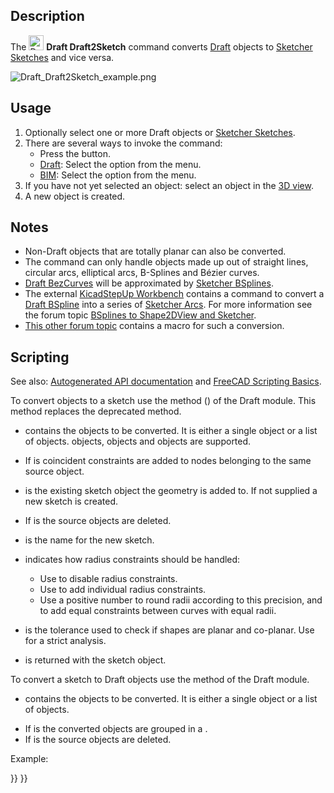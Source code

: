 <languages/>

{{Docnav
|[[Draft_WireToBSpline|WireToBSpline]]
|[[Draft_Slope|Slope]]
|[[Draft_Workbench|Draft]]
|IconL=Draft_WireToBSpline.svg
|IconR=Draft_Slope.svg
|IconC=Workbench_Draft.svg
}}

{{GuiCommand
|Name=Draft Draft2Sketch
|MenuLocation=Modification → Draft to sketch<br>Modify → Draft to sketch
|Workbenches=[[Draft_Workbench|Draft]], [[BIM_Workbench|BIM]]
}}

==Description== 

The [[Image:Draft_Draft2Sketch.svg|24px]] '''Draft Draft2Sketch''' command converts [[Draft_Workbench|Draft]] objects to [[Sketcher_NewSketch|Sketcher Sketches]] and vice versa.

[[Image:Draft_Draft2Sketch_example.png]]
{{Caption|Converting Draft objects to Sketcher Sketches}}

==Usage== 

# Optionally select one or more Draft objects or [[Sketcher_NewSketch|Sketcher Sketches]].
# There are several ways to invoke the command:
#* Press the {{Button|[[Image:Draft_Draft2Sketch.svg|16px]] [[Draft_Draft2Sketch|Draft to sketch]]}} button.
#* [[Draft_Workbench|Draft]]: Select the {{MenuCommand|Modification → [[Image:Draft_Draft2Sketch.svg|16px]] Draft to sketch}} option from the menu.
#* [[BIM_Workbench|BIM]]: Select the {{MenuCommand|Modify → [[Image:Draft_Draft2Sketch.svg|16px]] Draft to sketch}} option from the menu.
# If you have not yet selected an object: select an object in the [[3D_view|3D view]].
# A new object is created.

==Notes==

* Non-Draft objects that are totally planar can also be converted.
* The command can only handle objects made up out of straight lines, circular arcs, elliptical arcs, B-Splines and Bézier curves.
* [[Draft_BezCurve|Draft BezCurves]] will be approximated by [[Sketcher_CreateBSpline|Sketcher BSplines]].
* The external [[KicadStepUp_Workbench|KicadStepUp Workbench]] contains a command to convert a [[Draft_BSpline|Draft BSpline]] into a series of [[Sketcher_CreateArc|Sketcher Arcs]]. For more information see the forum topic [https://forum.freecadweb.org/viewtopic.php?f=9&t=25082 BSplines to Shape2DView and Sketcher].
* [https://forum.freecadweb.org/viewtopic.php?f=3&t=58781#p505207 This other forum topic] contains a macro for such a conversion.

==Scripting==

See also: [https://freecad.github.io/SourceDoc/ Autogenerated API documentation] and [[FreeCAD Scripting Basics|FreeCAD Scripting Basics]].

To convert objects to a sketch use the {{incode|make_sketch}} method ({{Version|0.19}}) of the Draft module. This method replaces the deprecated {{incode|makeSketch}} method.

{{Code|code=
sketch = make_sketch(objects_list, autoconstraints=False, addTo=None, delete=False, name="Sketch", radiusPrecision=-1, tol=1e-3)
}}

* {{incode|objects_list}} contains the objects to be converted. It is either a single object or a list of objects. {{incode|Draft}} objects, {{incode|Part::Feature}} objects and {{incode|Part.Shape}} objects are supported.
* If {{incode|autoconstraints}} is {{incode|True}} coincident constraints are added to nodes belonging to the same source object.
* {{incode|addTo}} is the existing sketch object the geometry is added to. If not supplied a new sketch is created.
* If {{incode|delete}} is {{incode|True}} the source objects are deleted.
* {{incode|name}} is the name for the new sketch.
* {{incode|radiusPrecision}} indicates how radius constraints should be handled:
** Use {{incode|-1}} to disable radius constraints.
** Use {{incode|0}} to add individual radius constraints.
** Use a positive number to round radii according to this precision, and to add equal constraints between curves with equal radii.
* {{incode|tol}} is the tolerance used to check if shapes are planar and co-planar. Use {{incode|-1}} for a strict analysis.
* {{incode|sketch}} is returned with the sketch object.

To convert a sketch to Draft objects use the {{incode|draftify}} method of the Draft module.

{{Code|code=
draftify(objectslist, makeblock=False, delete=True)
}}

* {{incode|objectslist}} contains the objects to be converted. It is either a single object or a list of objects.
* If {{incode|makeblock}} is {{incode|True}} the converted objects are grouped in a {{incode|Part::Part2DObject}}.
* If {{incode|delete}} is {{incode|True}} the source objects are deleted.

Example:

{{Code|code=
import FreeCAD as App
import Draft

doc = App.newDocument()

rectangle = Draft.make_rectangle(2000, 1000)
circle = Draft.make_circle(500)
doc.recompute()

sketch_from_draft = Draft.make_sketch([rectangle, circle], autoconstraints=True, delete=False, radiusPrecision=0)
doc.recompute()

draft_from_sketch = Draft.draftify(sketch_from_draft, delete=False)
doc.recompute()
}}


{{Docnav
|[[Draft_WireToBSpline|WireToBSpline]]
|[[Draft_Slope|Slope]]
|[[Draft_Workbench|Draft]]
|IconL=Draft_WireToBSpline.svg
|IconR=Draft_Slope.svg
|IconC=Workbench_Draft.svg
}}

{{Draft Tools navi{{#translation:}}}}
{{Userdocnavi{{#translation:}}}}